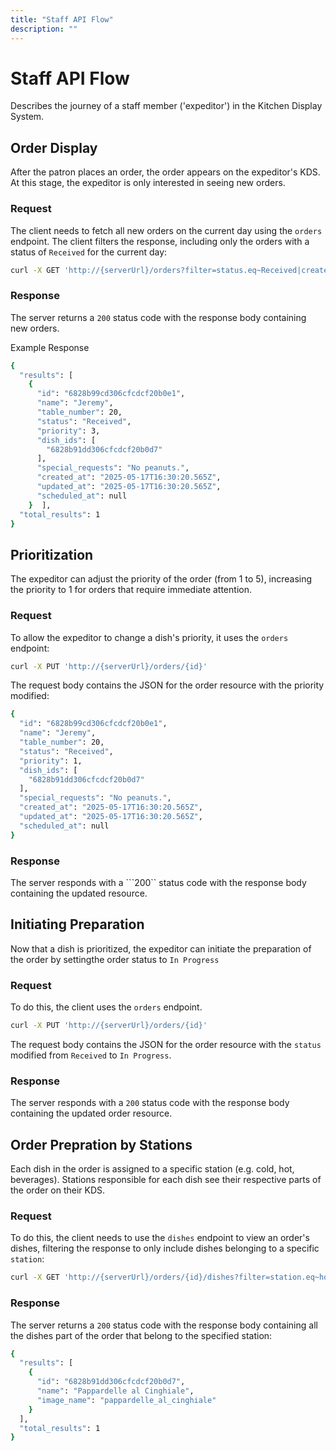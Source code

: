 ```yaml
---
title: "Staff API Flow"
description: ""
---
```


# Staff API Flow

Describes the journey of a staff member ('expeditor') in the Kitchen Display System.

## Order Display

After the patron places an order, the order appears on the expeditor's KDS. At this stage, the expeditor is only interested in seeing new orders.

### Request

The client needs to fetch all new orders on the current day using the ```orders``` endpoint. The client filters the response, including only the orders with a status of ```Received``` for the current day:

```bash
curl -X GET 'http://{serverUrl}/orders?filter=status.eq~Received|created_at.gte~2025-05-01'
```

### Response

The server returns a ```200``` status code with the response body containing new orders.

Example Response

```bash
{
  "results": [
    {
      "id": "6828b99cd306cfcdcf20b0e1",
      "name": "Jeremy",
      "table_number": 20,
      "status": "Received",
      "priority": 3,
      "dish_ids": [
        "6828b91dd306cfcdcf20b0d7"
      ],
      "special_requests": "No peanuts.",
      "created_at": "2025-05-17T16:30:20.565Z",
      "updated_at": "2025-05-17T16:30:20.565Z",
      "scheduled_at": null
    }  ],
  "total_results": 1
}
```

## Prioritization

The expeditor can adjust the priority of the order (from 1 to 5), increasing the priority to 1 for orders that require immediate attention.

### Request

To allow the expeditor to change a dish's priority, it uses the ```orders``` endpoint:

```bash
curl -X PUT 'http://{serverUrl}/orders/{id}'
```
The request body contains the JSON for the order resource with the priority modified:

```bash
{
  "id": "6828b99cd306cfcdcf20b0e1",
  "name": "Jeremy",
  "table_number": 20,
  "status": "Received",
  "priority": 1,
  "dish_ids": [
    "6828b91dd306cfcdcf20b0d7"
  ],
  "special_requests": "No peanuts.",
  "created_at": "2025-05-17T16:30:20.565Z",
  "updated_at": "2025-05-17T16:30:20.565Z",
  "scheduled_at": null
}
```


### Response

The server responds with a ```200`` status code with the response body containing the updated resource.

## Initiating Preparation

Now that a dish is prioritized, the expeditor can initiate the preparation of the order by settingthe order status to ```In Progress```

### Request

To do this, the client uses the ```orders``` endpoint.

```bash
curl -X PUT 'http://{serverUrl}/orders/{id}'
```

The request body contains the JSON for the order resource with the ```status``` modified from ```Received``` to ```In Progress```.

### Response

The server responds with a ```200``` status code with the response body containing the updated order resource.

## Order Prepration by Stations

Each dish in the order is assigned to a specific station (e.g. cold, hot, beverages). Stations responsible for each dish see their respective parts of the order on their KDS.

### Request

 To do this, the client needs to use the ```dishes``` endpoint to view an order's dishes, filtering the response to only include dishes belonging to a specific ```station```:

 ```bash
 curl -X GET 'http://{serverUrl}/orders/{id}/dishes?filter=station.eq~hot&fields=name|image_name'
 ```

### Response

The server returns a ```200``` status code with the response body containing all the dishes part of the order that belong to the specified station:

```bash
{
  "results": [
    {
      "id": "6828b91dd306cfcdcf20b0d7",
      "name": "Pappardelle al Cinghiale",
      "image_name": "pappardelle_al_cinghiale"
    }
  ],
  "total_results": 1
}
```